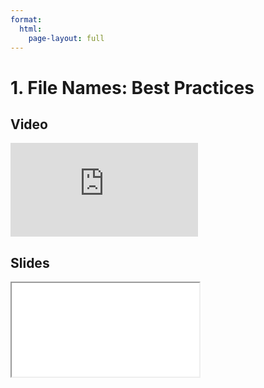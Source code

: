 ```yaml
---
format:
  html:
    page-layout: full
---
```


# 1. File Names: Best Practices

::: {.panel-tabset .nav-pills}

## Video

<iframe
    class="video"
    src="https://www.youtube.com/embed/roJaEViJ67k?start=0&end=569&rel=0" 
    title="Module 6 Video - File Names: Best Practices"
    frameborder="0"
    allow="accelerometer; autoplay; clipboard-write; encrypted-media; gyroscope; picture-in-picture"
    allowfullscreen
></iframe>

## Slides

<iframe
    class="slide-deck"
    src="slides/module6_01.html"
></iframe>

:::
